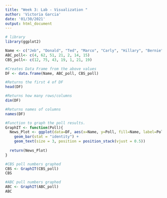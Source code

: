 ```yaml
---
title: "Week 3: Lab - Visualization "
author: 'Victoria Garcia'
date: '01/30/2021'
output: html_document
---
```


```r
# library
library(ggplot2)

Name <- c("Jeb", "Donald", "Ted", "Marco", "Carly", "Hillary", "Bernie")
ABC_poll<- c(4, 62, 51, 21, 2, 14, 15)
CBS_poll<- c(12, 75, 43, 19, 1, 21, 19) 

#Creates Data Frame from the above values
DF <- data.frame(Name, ABC_poll, CBS_poll)

#Returns the first 4 of DF
head(DF)

#Returns how many rows/columns
dim(DF)

#Returns names of columns
names(DF)

#Function to graph the poll results. 
GraphIT <- function(Poll){
  News_Plot <- ggplot(data=DF, aes(x=Name, y=Poll, fill=Name, label=Poll)) +
    geom_bar(stat = "identity") +
    geom_text(size = 3, position = position_stack(vjust = 0.5))
  
  return(News_Plot)
}

#CBS poll numbers graphed
CBS <- GraphIT(CBS_poll)
CBS

#ABC pull numbers graphed
ABC <- GraphIT(ABC_poll)
ABC
```

